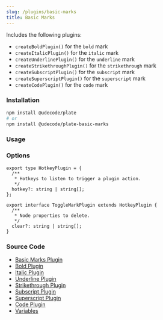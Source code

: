 ```yaml
---
slug: /plugins/basic-marks
title: Basic Marks
---
```


Includes the following plugins:
- `createBoldPlugin()` for the `bold` mark
- `createItalicPlugin()` for the `italic` mark
- `createUnderlinePlugin()` for the `underline` mark
- `createStrikethroughPlugin()` for the `strikethrough` mark
- `createSubscriptPlugin()` for the `subscript` mark
- `createSuperscriptPlugin()` for the `superscript` mark
- `createCodePlugin()` for the `code` mark

### Installation

```bash npm2yarn
npm install @udecode/plate
# or
npm install @udecode/plate-basic-marks
```

### Usage


<BasicMarksSandpack />

### Options

```tsx
export type HotkeyPlugin = {
  /**
   * Hotkeys to listen to trigger a plugin action.
   */
  hotkey?: string | string[];
};

export interface ToggleMarkPlugin extends HotkeyPlugin {
  /**
   * Node properties to delete.
   */
  clear?: string | string[];
}
```

### Source Code

- [Basic Marks Plugin](https://github.com/udecode/plate/blob/main/packages/nodes/basic-marks/src/createBasicMarksPlugin.ts)
- [Bold Plugin](https://github.com/udecode/plate/blob/main/packages/nodes/basic-marks/src/createBoldPlugin.ts)
- [Italic Plugin](https://github.com/udecode/plate/blob/main/packages/nodes/basic-marks/src/createItalicPlugin.ts)
- [Underline Plugin](https://github.com/udecode/plate/blob/main/packages/nodes/basic-marks/src/createUnderlinePlugin.ts)
- [Strikethrough Plugin](https://github.com/udecode/plate/blob/main/packages/nodes/basic-marks/src/createStrikethroughPlugin.ts)
- [Subscript Plugin](https://github.com/udecode/plate/blob/main/packages/nodes/basic-marks/src/createSubscriptPlugin.ts)
- [Superscript Plugin](https://github.com/udecode/plate/blob/main/packages/nodes/basic-marks/src/createSuperscriptPlugin.ts)
- [Code Plugin](https://github.com/udecode/plate/blob/main/packages/nodes/basic-marks/src/createCodePlugin.ts)
- [Variables](https://github.com/udecode/plate/blob/main/examples/docusaurus/src/live/live.tsx)
